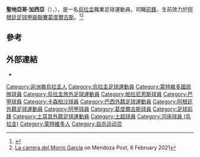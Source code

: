 {{Infobox football biography
| name = 聖地亞哥·加西亞
| image = 
| caption = 
| fullname = Santiago Damián García Correa
| birth_date = {{birth date|1990|9|14|df=yes}}
| birth_place = [[烏拉圭|烏拉圭]][[蒙特維多|蒙特維多]]
| death_date = {{death date and age|2021|2|4|1990|9|14|df=yes}}<ref name=C>{{Cite news|url=https://www.clarin.com/deportes/muerte-santiago-morro-garcia-murio-jueves-participacion-terceros-_0_xj9CWQRLW.html|title=La muerte de Santiago Morro García: "Murió el jueves" y "no hubo participación de terceros"|website=Clarín|language=es|access-date=8 February 2021}}</ref>
| death_place = [[阿根廷|阿根廷]][[門多薩省|門多薩省]][[戈多伊克魯斯_(門多薩省)|戈多伊克魯斯]]<ref name=I>{{Cite news|url=https://www.infobae.com/deportes/2021/02/06/aparecio-muerto-el-jugador-de-godoy-cruz-santiago-morro-garcia/|title=Conmoción en el fútbol argentino: encontraron muerto a Santiago Morro García, figura de Godoy Cruz|website=Infobae|language=es|date=6 February 2021|access-date=8 February 2021}}</ref>
| height = 1.81 m
| currentclub = 
| clubnumber = 
| position = [[前鋒|前鋒]]
| youthyears1 = 
| youthclubs1 = Club Boca
| youthyears2 = 
| youthclubs2 = Libertad Washington
| youthyears3 = 
| youthclubs3 = [[民族足球俱樂部|蒙特維多國民]]
| years1 = 2008–2011
| clubs1 = [[民族足球俱樂部|蒙特維多國民]]
| caps1 = 77
| goals1 = 39
| years2 = 2011–2012
| clubs2 = [[帕拉尼恩斯體育會|帕拉尼恩斯]]
| caps2 = 15
| goals2 = 2
| years3 = 2012–2013
| clubs3 = [[卡森柏沙體育會|卡森柏沙]]
| caps3 = 1
| goals3 = 0
| years4 = 2013–2014
| clubs4 = [[民族足球俱樂部|蒙特維多國民]]
| caps4 = 14
| goals4 = 0
| years5 = 2014–2015
| clubs5 = [[河床競技俱樂部_(烏拉圭)|河床 (烏拉圭)]]
| caps5 = 35
| goals5 = 13
| years6 = 2016–2021
| clubs6 = [[葛度爾古斯安東尼奧托姆巴體育會|葛度爾古斯]]
| caps6 = 100
| goals6 = 46
| totalcaps = 242
| totalgoals = 100
| nationalyears1 = 2009
| nationalteam1 = [[烏拉圭20歲以下足球代表隊|烏拉圭U-20]]
| nationalcaps1 = 9
| nationalgoals1 = 5
}}
'''聖地亞哥·加西亞'''（{{Lang-es|Santiago Damián García Correa}}），{{bd|1990年|9月14日|2021年|2月4日|catIdx=Garcia}}），是一名[[烏拉圭|烏拉圭]]職業足球運動員。司職[[前鋒|前鋒]]，生前效力於[[阿根廷足球甲級聯賽|阿根廷足球甲級聯賽]][[葛度爾古斯安東尼奧托姆巴體育會|葛度爾古斯]]。<ref name="soccerway">{{cite web|title=S. GARCÍA|url=https://us.soccerway.com/players/santiago-damian-garcia/63700/|access-date=24 July 2019}}</ref><ref name="mpost">[https://www.mendozapost.com/sociedad/morro-garcia-carrera-suicidio/ La carrera del Morro García] on Mendoza Post, 6 February 2021</ref>

==參考==
{{reflist}}

==外部連結==
* {{worldfootball.net|santiago-garcia}}

{{DEFAULTSORT: Garcia, Santiago}}
[[Category:非洲裔烏拉圭人|Category:非洲裔烏拉圭人]]
[[Category:烏拉圭足球運動員|Category:烏拉圭足球運動員]]
[[Category:蒙特維多國民隊球員|Category:蒙特維多國民隊球員]]
[[Category:烏拉圭旅外足球運動員|Category:烏拉圭旅外足球運動員]]
[[Category:帕拉尼恩斯球員|Category:帕拉尼恩斯球員]]
[[Category:巴甲球員|Category:巴甲球員]]
[[Category:卡森柏沙球員|Category:卡森柏沙球員]]
[[Category:巴西外籍足球運動員|Category:巴西外籍足球運動員]]
[[Category:阿根廷外籍足球運動員|Category:阿根廷外籍足球運動員]]
[[Category:阿甲球員|Category:阿甲球員]]
[[Category:葛度爾古斯球員|Category:葛度爾古斯球員]]
[[Category:足球前鋒|Category:足球前鋒]]
[[Category:土耳其外籍足球運動員|Category:土耳其外籍足球運動員]]
[[Category:土超球員|Category:土超球員]]
[[Category:河床球員_(烏拉圭)|Category:河床球員 (烏拉圭)]]
[[Category:蒙特維多人|Category:蒙特維多人]]
[[Category:自杀运动员|Category:自杀运动员]]